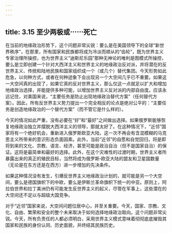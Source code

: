 ```yaml
---
---
---
```

title: 3.15 至少两极或⋯⋯死亡
---



在当前的地缘政治形势下，这个问题非常尖锐：要么是在美国领导下的全球“新世界秩序”，在那里，所有国家和民族都将成为冷淡而顺从的“齿轮”，既为世界主义专家治理所操控，也为世界主义“迪斯尼乐园”那种无神论的唯利是图模式所操控，要么是立即创建一个针对大西洋主义和世界主义的地缘政治反对派，并将潜在的反世界主义、传统和陆地民族和国家组织成一个（或几个）替代集团。今天形势如此危急，以何种方式，或者在何种迹象下会出现另一个大空间几乎已不重要。如果这一大空间真的出现了，如果它真的反对世界主义，那么仅这一点就足以扩大和增加地缘政治选择，并能提供多种可能，以增加世界主义反对派的内部自由度。应该永远记住，对美国来说，“主要任务是防止出现地缘政治替代方案”（任何替代方案）。因此，所有反世界主义势力提出一个完全相反的论点是绝对公平的：“主要任务是创造地缘政治的一个替代方案”（而不管它是什么样的）。

今天的情况如此严重，没有必要在“好”和“最好”之间做出选择。如果俄罗斯能够恢复地缘政治独立并摆脱大西洋主义的领导，那就太好了。在这种情况下，“近邻”国家将有一个绝好机会，重新进入俄罗斯欧亚大陆，这一次不再会有含混模糊的马克思主义所带来的意识形态负面因素。此外，当前“近邻”的自愿和自觉回归，将是即将到来的文化、宗教、语言、经济，甚至可能是政治自治（但不是国家自治）的保证。这将是最简单和最好的选择。此外，在这个灾难性的过渡时期，世界主义者所暴露出来的真正的殖民目标，当然将成为俄罗斯‑欧亚大陆的盟友和卫星国数量（无论是在东方还是在西方）进一步增加的先决条件。

如果这种情况没有发生，引爆反世界主义地缘政治计划的，就可能是另一个大空间，要么是德国旗帜下的中欧，要么是伊斯兰革命旗帜下统一的中亚。原则上，阿拉伯世界和拉丁美洲仍有可能发生反世界主义的起义，尽管在军事上，这些潜在的大空间还不足以与超级大国竞争。

对于“近邻”国家来说，大空间问题位居中心，并至关重要。今天，国家、宗教、文化、自由、繁荣和安全的整个未来取决于如何选择地缘政治取向。这个问题非常尖锐。今天，所有负责任的人都必须明白，采用世界主义模式意味着彻彻底底摧毁其国家和民族的身份认同、历史面貌，并终结其民族历史。